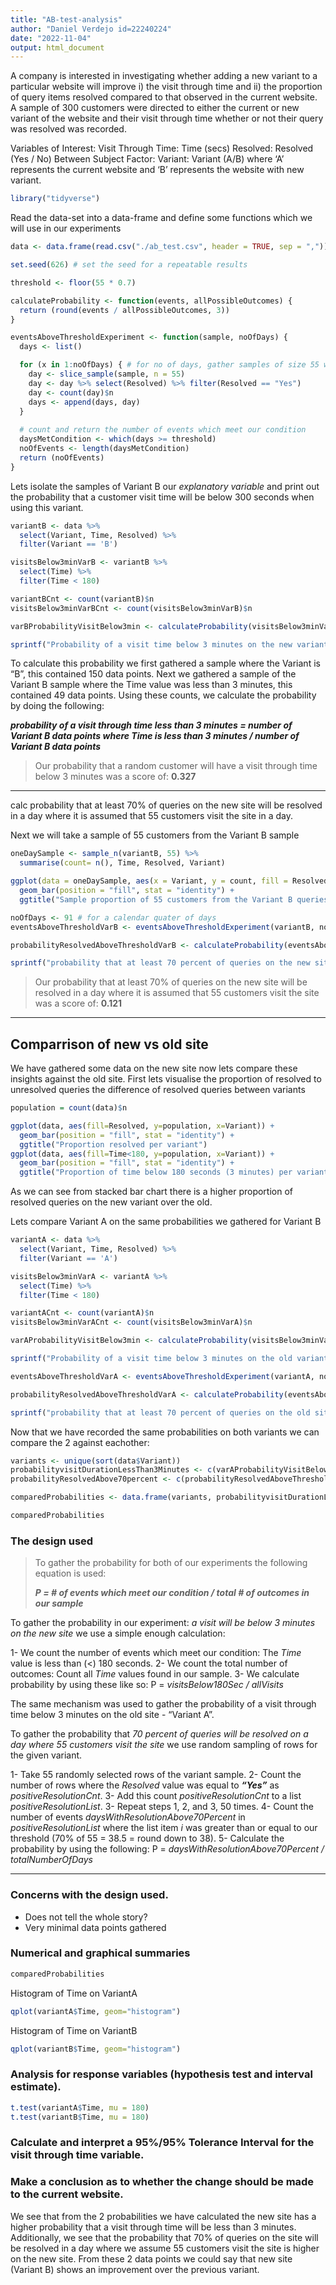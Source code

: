```yaml
---
title: "AB-test-analysis"
author: "Daniel Verdejo id=22240224"
date: "2022-11-04"
output: html_document
---
```


A company is interested in investigating whether adding a new variant to a particular website will improve i) the visit through time and ii) the proportion of query items resolved compared to that observed in the current website. A sample of 300 customers were directed to either the current or new variant of the website and their visit through time whether or not their query was resolved was recorded.

Variables of Interest:  Visit Through Time: Time (secs)
                        Resolved: Resolved (Yes / No)
Between Subject Factor: Variant: Variant (A/B)
                        where 'A' represents the current website and 'B' represents the website with new variant.
                        
```r
library("tidyverse")
```


Read the data-set into a data-frame and define some functions which we will use in our experiments
```r
data <- data.frame(read.csv("./ab_test.csv", header = TRUE, sep = ","))

set.seed(626) # set the seed for a repeatable results

threshold <- floor(55 * 0.7)

calculateProbability <- function(events, allPossibleOutcomes) {
  return (round(events / allPossibleOutcomes, 3))
}

eventsAboveThresholdExperiment <- function(sample, noOfDays) {
  days <- list()

  for (x in 1:noOfDays) { # for no of days, gather samples of size 55 where resolution status is "Yes"
    day <- slice_sample(sample, n = 55)
    day <- day %>% select(Resolved) %>% filter(Resolved == "Yes")
    day <- count(day)$n
    days <- append(days, day)
  }
  
  # count and return the number of events which meet our condition
  daysMetCondition <- which(days >= threshold)
  noOfEvents <- length(daysMetCondition)
  return (noOfEvents)
}
```

Lets isolate the samples of Variant B our *explanatory variable* and print out the probability that a customer visit time will be below 300 seconds when using this variant.

```r
variantB <- data %>%
  select(Variant, Time, Resolved) %>%
  filter(Variant == 'B')

visitsBelow3minVarB <- variantB %>%
  select(Time) %>%
  filter(Time < 180)

variantBCnt <- count(variantB)$n
visitsBelow3minVarBCnt <- count(visitsBelow3minVarB)$n

varBProbabilityVisitBelow3min <- calculateProbability(visitsBelow3minVarBCnt ,variantBCnt)

sprintf("Probability of a visit time below 3 minutes on the new variant (Variant B) = %s / %s = %s", visitsBelow3minVarBCnt, variantBCnt, varBProbabilityVisitBelow3min)
```

To calculate this probability we first gathered a sample where the Variant is "B", this contained 150 data points. Next we gathered a sample of the Variant B sample where the Time value was less than 3 minutes, this contained 49 data points. Using these counts, we calculate the probability by doing the following:


***probability of a visit through time less than 3 minutes = number of Variant B data points where Time is less than 3 minutes / number of Variant B data points*** 



> Our probability that a random customer will have a visit through time below 3 minutes was a score of: **0.327**

---

calc probability that at least 70% of queries on the new site will be resolved in a day where it is assumed that 55
customers visit the site in a day.

Next we will take a sample of 55 customers from the Variant B sample

```r
oneDaySample <- sample_n(variantB, 55) %>%
  summarise(count= n(), Time, Resolved, Variant)

ggplot(data = oneDaySample, aes(x = Variant, y = count, fill = Resolved)) +
  geom_bar(position = "fill", stat = "identity") +
  ggtitle("Sample proportion of 55 customers from the Variant B queries")
```
```r
noOfDays <- 91 # for a calendar quater of days
eventsAboveThresholdVarB <- eventsAboveThresholdExperiment(variantB, noOfDays)

probabilityResolvedAboveThresholdVarB <- calculateProbability(eventsAboveThresholdVarB, noOfDays)

sprintf("probability that at least 70 percent of queries on the new site will be resolved in a day where it is assumed that 55 customers visit the site = %s", probabilityResolvedAboveThresholdVarB)
```


> Our probability that at least 70% of queries on the new site will be resolved in a day where it is assumed that 55 customers visit the site was a score of: **0.121**

---

## Comparrison of new vs old site

We have gathered some data on the new site now lets compare these insights against the old site. First lets visualise the proportion of resolved to unresolved queries the difference of resolved queries between variants

```r
population = count(data)$n

ggplot(data, aes(fill=Resolved, y=population, x=Variant)) +
  geom_bar(position = "fill", stat = "identity") +
  ggtitle("Proportion resolved per variant")
ggplot(data, aes(fill=Time<180, y=population, x=Variant)) +
  geom_bar(position = "fill", stat = "identity") +
  ggtitle("Proportion of time below 180 seconds (3 minutes) per variant")
```

As we can see from stacked bar chart there is a higher proportion of resolved queries on the new variant over the old.

Lets compare Variant A on the same probabilities we gathered for Variant B
```r
variantA <- data %>%
  select(Variant, Time, Resolved) %>%
  filter(Variant == 'A')

visitsBelow3minVarA <- variantA %>%
  select(Time) %>%
  filter(Time < 180)

variantACnt <- count(variantA)$n
visitsBelow3minVarACnt <- count(visitsBelow3minVarA)$n

varAProbabilityVisitBelow3min <- calculateProbability(visitsBelow3minVarACnt, variantACnt)

sprintf("Probability of a visit time below 3 minutes on the old variant (Variant A) = %s / %s = %s", visitsBelow3minVarACnt, variantACnt, varAProbabilityVisitBelow3min)

eventsAboveThresholdVarA <- eventsAboveThresholdExperiment(variantA, noOfDays)

probabilityResolvedAboveThresholdVarA <- calculateProbability(eventsAboveThresholdVarA, noOfDays)

sprintf("probability that at least 70 percent of queries on the old site will be resolved in a day where it is assumed that 55 customers visit the site = %s", probabilityResolvedAboveThresholdVarA)
```


Now that we have recorded the same probabilities on both variants we can compare the 2 against eachother:

```r
variants <- unique(sort(data$Variant))
probabilityvisitDurationLessThan3Minutes <- c(varAProbabilityVisitBelow3min, varBProbabilityVisitBelow3min)
probabilityResolvedAbove70percent <- c(probabilityResolvedAboveThresholdVarA, probabilityResolvedAboveThresholdVarB)

comparedProbabilities <- data.frame(variants, probabilityvisitDurationLessThan3Minutes, probabilityResolvedAbove70percent)

comparedProbabilities
```

### The design used

> To gather the probability for both of our experiments the following equation is used:
>
> ***P = # of events which meet our condition / total # of outcomes in our sample*** 

To gather the probability in our experiment: *a visit will be below 3 minutes on the new site* we use a simple enough calculation:

1- We count the number of events which meet our condition: The *Time* value is less than (<) 180 seconds.
2- We count the total number of outcomes: Count all *Time* values found in our sample.
3- We calculate probability by using these like so: P = _visitsBelow180Sec / allVisits_

The same mechanism was used to gather the probability of a visit through time below 3 minutes on the old site - "Variant A".

To gather the probability that *70 percent of queries will be resolved on a day where 55 customers visit the site* we use random sampling of rows for the given variant. 

1- Take 55 randomly selected rows of the variant sample.
2- Count the number of rows where the *Resolved* value was equal to ***"Yes"*** as _positiveResolutionCnt_.
3- Add this count _positiveResolutionCnt_ to a list _positiveResolutionList_.
3- Repeat steps 1, 2, and 3, 50 times.
4- Count the number of events _daysWithResolutionAbove70Percent_ in _positiveResolutionList_ where the list item _i_ was greater than or equal to our threshold (70% of 55 = 38.5 = round down to 38).
5- Calculate the probability by using the following: P = _daysWithResolutionAbove70Percent / totalNumberOfDays_

---

### Concerns with the design used.

- Does not tell the whole story?
- Very minimal data points gathered 

### Numerical and graphical summaries

```r
comparedProbabilities
```

Histogram of Time on VariantA
```r
qplot(variantA$Time, geom="histogram")
```
Histogram of Time on VariantB
```r
qplot(variantB$Time, geom="histogram")
```


### Analysis for response variables (hypothesis test and interval estimate).
```r
t.test(variantA$Time, mu = 180)
t.test(variantB$Time, mu = 180)
```

###  Calculate and interpret a 95%/95% Tolerance Interval for the visit through time variable.


### Make a conclusion as to whether the change should be made to the current website.

We see that from the 2 probabilities we have calculated the new site has a higher probability that a visit through time will be less than 3 minutes. Additionally, we see that the probability that 70% of queries on the site will be resolved in a day where we assume 55 customers visit the site is higher on the new site. From these 2 data points we could say that new site (Variant B) shows an improvement over the previous variant.